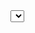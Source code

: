 
<Meta title="Components / Select" />


<Canvas>
    <Story name="initial">
        <Select 
            label='Select Number' 
            name='name' 
            options={[{value: '1', label:'one'}, {value: '2', label:'two'},{value: '3', label:'three'}]} 
        />
    </Story>
</Canvas>



<Canvas>
    <Story name="with default value">
        {() => {
        const [state, set] = useState({defaultValue: '1', options: []})
        const [value, setValue] = useState(null)
        useEffect(() => set({defaultValue: '2', options: [{value: '1', label:'one'}, {value: '2', label:'two'},{value: '3', label:'three'}]}), [])
        
        return <>
        <div>Selected Value: {value}</div>
        <Select 
            label='Select Number' 
            name='name' 
            onChange={(value) => setValue(value)}
            defaultValue={state.defaultValue}
            options={state.options}/></>
        }}        
    </Story>
</Canvas>


<Canvas>
    <Story name="small">
        {() => {
        
        return <>
        <Select 
            label='Select Number' 
            name='name' 
            small
            options={[{value: '1', label:'one'}, {value: '2', label:'two'},{value: '3', label:'three'}]}/></>
        }}        
    </Story>
</Canvas>
